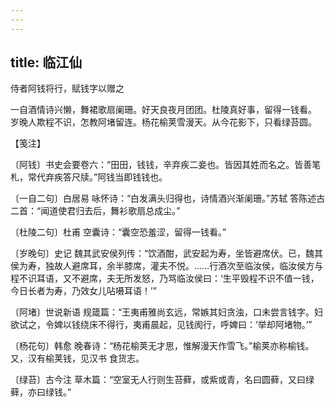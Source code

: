 ```yaml
---
---
---
```

title: 临江仙
---



侍者阿钱将行，赋钱字以赠之





一自酒情诗兴懒，舞裙歌扇阑珊。好天良夜月团团。杜陵真好事，留得一钱看。　岁晚人欺程不识，怎教阿堵留连。杨花榆荚雪漫天。从今花影下，只看绿苔圆。





【笺注】


〔阿钱〕书史会要卷六：“田田，钱钱，辛弃疾二妾也。皆因其姓而名之。皆善笔札，常代弃疾答尺牍。”阿钱当即钱钱也。

〔一自二句〕白居易 咏怀诗：“白发满头归得也，诗情酒兴渐阑珊。”苏轼 答陈述古二首：“闻道使君归去后，舞衫歌扇总成尘。”

〔杜陵二句〕杜甫 空囊诗：“囊空恐羞涩，留得一钱看。”

〔岁晚句〕史记 魏其武安侯列传：“饮酒酣，武安起为寿，坐皆避席伏。已，魏其侯为寿，独故人避席耳，余半膝席，灌夫不悦。……行酒次至临汝侯，临汝侯方与程不识耳语，又不避席，夫无所发怒，乃骂临汝侯曰：‘生平毁程不识不值一钱，今日长者为寿，乃效女儿呫嗫耳语！’”

〔阿堵〕世说新语 规箴篇：“王夷甫雅尚玄远，常嫉其妇贪浊，口未尝言钱字。妇欲试之，令婢以钱绕床不得行，夷甫晨起，见钱阂行，呼婢曰：‘举却阿堵物。’”

〔杨花句〕韩愈 晚春诗：“杨花榆荚无才思，惟解漫天作雪飞。”榆荚亦称榆钱。又，汉有榆荚钱，见汉书 食货志。

〔绿苔〕古今注 草木篇：“空室无人行则生苔藓，或紫或青，名曰圆藓，又曰绿藓，亦曰绿钱。”
